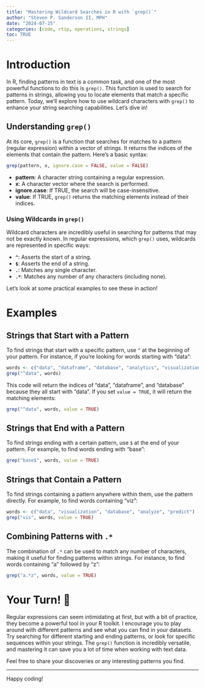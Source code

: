 ```yaml
---
title: "Mastering Wildcard Searches in R with `grep()`"
author: "Steven P. Sanderson II, MPH"
date: "2024-07-25"
categories: [code, rtip, operations, strings]
toc: TRUE
---
```


# Introduction

In R, finding patterns in text is a common task, and one of the most powerful functions to do this is `grep()`. This function is used to search for patterns in strings, allowing you to locate elements that match a specific pattern. Today, we’ll explore how to use wildcard characters with `grep()` to enhance your string searching capabilities. Let's dive in!

## Understanding `grep()`

At its core, `grep()` is a function that searches for matches to a pattern (regular expression) within a vector of strings. It returns the indices of the elements that contain the pattern. Here’s a basic syntax:

```r
grep(pattern, x, ignore.case = FALSE, value = FALSE)
```

-   **pattern**: A character string containing a regular expression.
-   **x**: A character vector where the search is performed.
-   **ignore.case**: If TRUE, the search will be case-insensitive.
-   **value**: If TRUE, `grep()` returns the matching elements instead of their indices.

### Using Wildcards in `grep()`

Wildcard characters are incredibly useful in searching for patterns that may not be exactly known. In regular expressions, which `grep()` uses, wildcards are represented in specific ways:

-    **`^`**: Asserts the start of a string.
-    **`$`**: Asserts the end of a string.
-    **`.`**: Matches any single character.
-    **`.*`**: Matches any number of any characters (including none).

Let's look at some practical examples to see these in action!

# Examples

## Strings that Start with a Pattern

To find strings that start with a specific pattern, use `^` at the beginning of your pattern. For instance, if you're looking for words starting with "data":

```r
words <- c("data", "dataframe", "database", "analytics", "visualization")
grep("^data", words)
```

This code will return the indices of "data", "dataframe", and "database" because they all start with "data". If you set `value = TRUE`, it will return the matching elements:

```r
grep("^data", words, value = TRUE)
```

## Strings that End with a Pattern

To find strings ending with a certain pattern, use `$` at the end of your pattern. For example, to find words ending with "base":

```r
grep("base$", words, value = TRUE)
```

## Strings that Contain a Pattern

To find strings containing a pattern anywhere within them, use the pattern directly. For example, to find words containing "viz":

```r
words <- c("data", "visualization", "database", "analyze", "predict")
grep("vis", words, value = TRUE)
```

## Combining Patterns with `.*`

The combination of `.*` can be used to match any number of characters, making it useful for finding patterns within strings. For instance, to find words containing "a" followed by "z":

```r
grep("a.*z", words, value = TRUE)
```

# Your Turn! 🚀

Regular expressions can seem intimidating at first, but with a bit of practice, they become a powerful tool in your R toolkit. I encourage you to play around with different patterns and see what you can find in your datasets. Try searching for different starting and ending patterns, or look for specific sequences within your strings. The `grep()` function is incredibly versatile, and mastering it can save you a lot of time when working with text data.

Feel free to share your discoveries or any interesting patterns you find.

---

Happy coding!